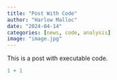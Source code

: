 ```yaml
---
title: "Post With Code"
author: "Harlow Malloc"
date: "2024-04-14"
categories: [news, code, analysis]
image: "image.jpg"
---
```


This is a post with executable code.

```r
1 + 1
```

